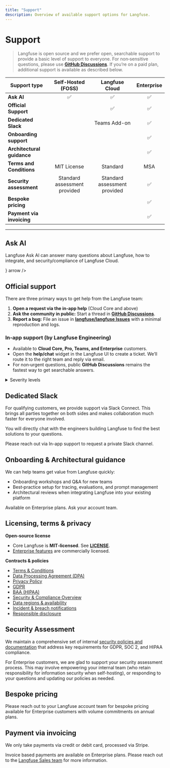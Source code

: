 ```yaml
---
title: "Support"
description: Overview of available support options for Langfuse.
---
```


# Support

> Langfuse is open source and we prefer open, searchable support to provide a basic level of support to everyone. For non‑sensitive questions, please use **[GitHub Discussions](/gh-support)**. If you’re on a paid plan, additional support is available as described below.

| Support type               |      Self-Hosted (FOSS)      |        Langfuse Cloud        | Enterprise |
| -------------------------- | :--------------------------: | :--------------------------: | :--------: |
| **Ask AI**                 |              ✅              |              ✅              |     ✅     |
| **Official Support**       |                              |              ✅              |     ✅     |
| **Dedicated Slack**        |                              |         Teams Add-on         |     ✅     |
| **Onboarding support**     |                              |                              |     ✅     |
| **Architectural guidance** |                              |                              |     ✅     |
| **Terms and Conditions**   |         MIT License          |           Standard           |    MSA     |
| **Security assessment**    | Standard assessment provided | Standard assessment provided |     ✅     |
| **Bespoke pricing**        |                              |                              |     ✅     |
| **Payment via invoicing**  |                              |                              |     ✅     |

---

## Ask AI

Langfuse Ask AI can answer many questions about Langfuse, how to integrate, and security/compliance of Langfuse Cloud.


<Cards num={2}>
  <Card title="Ask AI" href="/ask-ai" icon={<Bot />} arrow />
</Cards>

## Official support

There are three primary ways to get help from the Langfuse team:

1. **Open a request via the in‑app help** (Cloud Core and above)
2. **Ask the community in public:** Start a thread in **[GitHub Discussions](/gh-support)**.
3. **Report a bug:** File an issue in **[langfuse/langfuse Issues](/issues)** with a minimal reproduction and logs.

### In‑app support (by Langfuse Engineering)

- Available to **Cloud Core, Pro, Teams, and Enterprise** customers.
- Open the **help/chat** widget in the Langfuse UI to create a ticket. We’ll route it to the right team and reply via email.
- For non‑urgent questions, public **GitHub Discussions** remains the fastest way to get searchable answers.

<details>
<summary>Severity levels</summary>

When you contact us, please indicate one of the following severities to help us prioritize:

- **P0 – Critical:** Langfuse is unavailable or there is security risk or data loss. Examples: API/ingestion outage, authentication failure across users, confirmed security incident.
- **P1 – High:** Key functionality is severely degraded. Examples: traces not ingesting reliably, prompt management read/write failures, dashboards consistently failing to load, SDK regression with common paths.
- **P2 – Medium:** Partial impact or inconvenient issues. Examples: slow queries or UI, intermittent errors with workarounds, minor SDK bugs.
- **P3 – Low:** Questions, feature requests, cosmetic issues.

</details>

## Dedicated Slack

For qualifying customers, we provide support via Slack Connect. This brings all parties together on both sides and makes collaboration much faster for everyone involved.

You will directly chat with the engineers building Langfuse to find the best solutions to your questions.

Please reach out via In-app support to request a private Slack channel.

## Onboarding & Architectural guidance

We can help teams get value from Langfuse quickly:

- Onboarding workshops and Q\&A for new teams
- Best‑practice setup for tracing, evaluations, and prompt management
- Architectural reviews when integrating Langfuse into your existing platform

Available on Enterprise plans. Ask your account team.

## Licensing, terms & privacy

**Open‑source license**

- Core Langfuse is **MIT‑licensed**. See **[LICENSE](https://github.com/langfuse/langfuse/blob/main/LICENSE)**.
- [Enterprise features](/self-hosting/license-key) are commercially licensed.

**Contracts & policies**

- [Terms & Conditions](/terms)
- [Data Processing Agreement (DPA)](/security/dpa)
- [Privacy Policy](/privacy)
- [GDPR](/security/gdpr)
- [BAA (HIPAA)](/baa)
- [Security & Compliance Overview](/docs/data-security-privacy)
- [Data regions & availability](/security/data-regions)
- [Incident & breach notifications](/security/incident-and-breach)
- [Responsible disclosure](/security/responsible-disclosure)

## Security Assessment

We maintain a comprehensive set of internal [security policies and documentation](/security) that address key requirements for GDPR, SOC 2, and HIPAA compliance.

For Enterprise customers, we are glad to support your security assessment process. This may involve empowering your internal team (who retain responsibility for information security when self-hosting), or responding to your questions and updating our policies as needed.

## Bespoke pricing

Please reach out to your Langfuse account team for bespoke pricing available for Enterprise customers with volume commitments on annual plans.

## Payment via invoicing

We only take payments via credit or debit card, processed via Stripe.

Invoice based payments are available on Enterprise plans. Please reach out to the [Langfuse Sales team](/talk-to-us) for more information.
